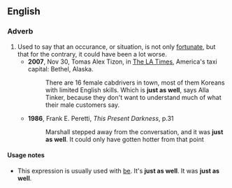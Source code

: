 ==English==

===Adverb===
{{en-adv|-|pos=[[just]] [[as]] [[well]]}}

# Used to say that an occurance, or situation, is not only [[fortunate]], but that for the contrary, it could have been a lot worse.
#*'''2007''', Nov 30, Tomas Alex Tizon, in [[w:Los Angeles Times|The LA Times]], America's taxi capital: Bethel, Alaska.
#*:There are 16 female cabdrivers in town, most of them Koreans with limited English skills. Which is '''just as well''', says Alla Tinker, because they don't want to understand much of what their male customers say.
#*'''1986''', Frank E. Peretti, ''This Present Darkness'', p.31
#*:Marshall stepped away from the conversation, and it was '''just as well'''. It could only have gotten hotter from that point

====Usage notes====
* This expression is usually used with [[be]]. It's '''just as well'''. It was '''just as well'''.